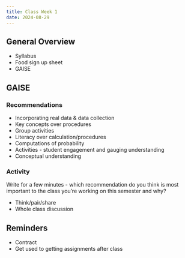 ```yaml
---
title: Class Week 1
date: 2024-08-29
---
```



## General Overview

- Syllabus
- Food sign up sheet
- GAISE


## GAISE

### Recommendations

- Incorporating real data & data collection
- Key concepts over procedures
- Group activities
- Literacy over calculation/procedures
- Computations of probability
- Activities - student engagement and gauging understanding
- Conceptual understanding

### Activity

Write for a few minutes - which recommendation do you think is most important to the class you're working on this semester and why?

  - Think/pair/share
  - Whole class discussion

## Reminders

- Contract
- Get used to getting assignments after class

